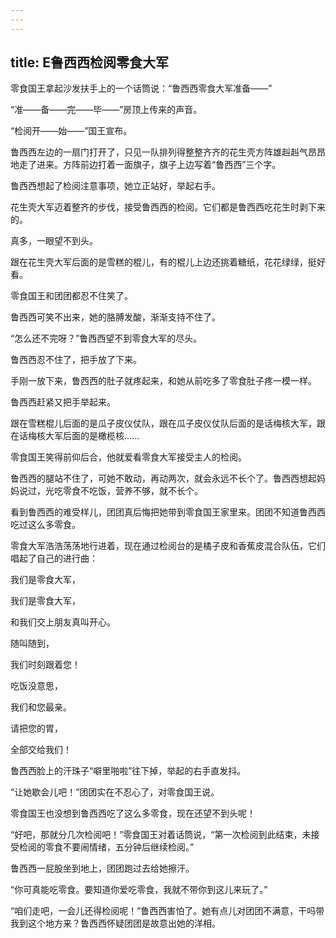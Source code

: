 ```yaml
---
---
---
```

title: E鲁西西检阅零食大军
---




零食国王拿起沙发扶手上的一个话筒说：“鲁西西零食大军准备——”

“准——备——完——毕——”房顶上传来的声音。

“检阅开——始——”国王宣布。

鲁西西左边的一扇门打开了，只见一队排列得整整齐齐的花生壳方阵雄赳赳气昂昂地走了进来。方阵前边打着一面旗子，旗子上边写着“鲁西西”三个字。

鲁西西想起了检阅注意事项，她立正站好，举起右手。

花生壳大军迈着整齐的步伐，接受鲁西西的检阅。它们都是鲁西西吃花生时剥下来的。

真多，一眼望不到头。

跟在花生壳大军后面的是雪糕的棍儿，有的棍儿上边还挑着糖纸，花花绿绿，挺好看。

零食国王和团团都忍不住笑了。

鲁西西可笑不出来，她的胳膊发酸，渐渐支持不住了。

“怎么还不完呀？”鲁西西望不到零食大军的尽头。

鲁西西忍不住了，把手放了下来。

手刚一放下来，鲁西西的肚子就疼起来，和她从前吃多了零食肚子疼一模一样。

鲁西西赶紧又把手举起来。

跟在雪糕棍儿后面的是瓜子皮仪仗队，跟在瓜子皮仪仗队后面的是话梅核大军，跟在话梅核大军后面的是橄榄核……

零食国王笑得前仰后合，他就爱看零食大军接受主人的检阅。

鲁西西的腿站不住了，可她不敢动，再动两次，就会永远不长个了。鲁西西想起妈妈说过，光吃零食不吃饭，营养不够，就不长个。

看到鲁西西的难受样儿，团团真后悔把她带到零食国王家里来。团团不知道鲁西西吃过这么多零食。

零食大军浩浩荡荡地行进着，现在通过检阅台的是橘子皮和香蕉皮混合队伍，它们唱起了自己的进行曲：

我们是零食大军，

我们是零食大军，

和我们交上朋友真叫开心。

随叫随到，

我们时刻跟着您！

吃饭没意思，

我们和您最亲。

请把您的胃，

全部交给我们！

鲁西西脸上的汗珠子“噼里啪啦”往下掉，举起的右手直发抖。

“让她歇会儿吧！”团团实在不忍心了，对零食国王说。

零食国王也没想到鲁西西吃了这么多零食，现在还望不到头呢！

“好吧，那就分几次检阅吧！”零食国王对着话筒说，“第一次检阅到此结束，未接受检阅的零食不要闹情绪，五分钟后继续检阅。”

鲁西西一屁股坐到地上，团团跑过去给她擦汗。

“你可真能吃零食。要知道你爱吃零食，我就不带你到这儿来玩了。”

“咱们走吧，一会儿还得检阅呢！”鲁西西害怕了。她有点儿对团团不满意，干吗带我到这个地方来？鲁西西怀疑团团是故意出她的洋相。